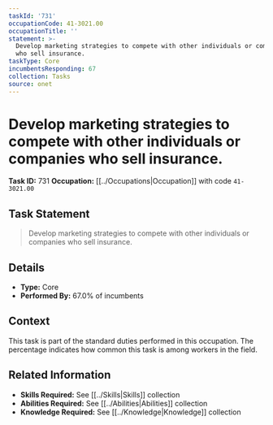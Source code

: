 ```yaml
---
taskId: '731'
occupationCode: 41-3021.00
occupationTitle: ''
statement: >-
  Develop marketing strategies to compete with other individuals or companies
  who sell insurance.
taskType: Core
incumbentsResponding: 67
collection: Tasks
source: onet
---
```

# Develop marketing strategies to compete with other individuals or companies who sell insurance.

**Task ID:** 731
**Occupation:** [[../Occupations|Occupation]] with code `41-3021.00`

## Task Statement

> Develop marketing strategies to compete with other individuals or companies who sell insurance.

## Details

- **Type:** Core
- **Performed By:** 67.0% of incumbents

## Context

This task is part of the standard duties performed in this occupation. The percentage indicates how common this task is among workers in the field.

## Related Information

- **Skills Required:** See [[../Skills|Skills]] collection
- **Abilities Required:** See [[../Abilities|Abilities]] collection
- **Knowledge Required:** See [[../Knowledge|Knowledge]] collection
